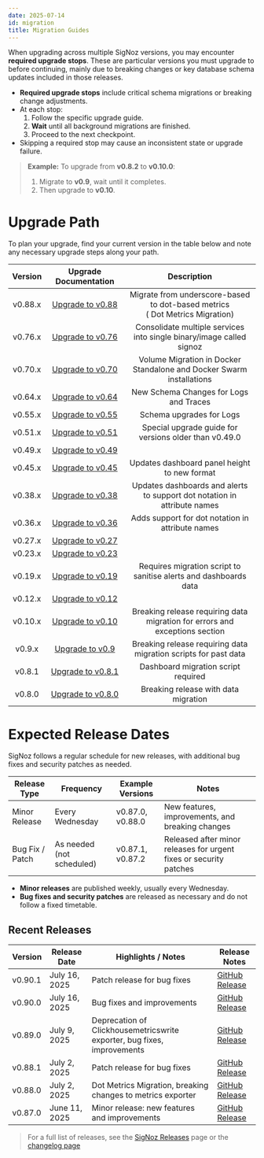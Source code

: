 ```yaml
---
date: 2025-07-14
id: migration
title: Migration Guides
---
```


When upgrading across multiple SigNoz versions, you may encounter **required upgrade stops**. These are particular versions you must upgrade to before continuing, mainly due to breaking changes or key database schema updates included in those releases.

- **Required upgrade stops** include critical schema migrations or breaking change adjustments.
- At each stop:
  1. Follow the specific upgrade guide.
  2. **Wait** until all background migrations are finished.
  3. Proceed to the next checkpoint.
- Skipping a required stop may cause an inconsistent state or upgrade failure.

> **Example:** To upgrade from **v0.8.2** to **v0.10.0**:
> 1. Migrate to **v0.9**, wait until it completes.
> 2. Then upgrade to **v0.10**.


# Upgrade Path

To plan your upgrade, find your current version in the table below and note any necessary upgrade steps along your path.

| Version | Upgrade Documentation | Description |
|:-------:|:--------------------:|:-----------:|
| v0.88.x | [Upgrade to v0.88](/docs/operate/migration/upgrade-0.88) | Migrate from underscore-based to dot-based metrics <br/> ( Dot Metrics Migration) |
| v0.76.x | [Upgrade to v0.76](/docs/operate/migration/upgrade-0.76) | Consolidate multiple services into single binary/image called signoz |
| v0.70.x | [Upgrade to v0.70](/docs/operate/migration/upgrade-0.70) | Volume Migration in Docker Standalone and Docker Swarm installations |
| v0.64.x | [Upgrade to v0.64](/docs/operate/migration/upgrade-0.64) | New Schema Changes for Logs and Traces |
| v0.55.x | [Upgrade to v0.55](/docs/operate/migration/upgrade-0.55) | Schema upgrades for Logs |
| v0.51.x | [Upgrade to v0.51](/docs/operate/migration/upgrade-0.51) | Special upgrade guide for versions older than v0.49.0 |
| v0.49.x | [Upgrade to v0.49](/docs/operate/migration/upgrade-0.49) | |
| v0.45.x | [Upgrade to v0.45](/docs/operate/migration/upgrade-0.45) | Updates dashboard panel height to new format |
| v0.38.x | [Upgrade to v0.38](/docs/operate/migration/upgrade-0.38) | Updates dashboards and alerts to support dot notation in attribute names |
| v0.36.x | [Upgrade to v0.36](/docs/operate/migration/upgrade-0.36) | Adds support for dot notation in attribute names |
| v0.27.x | [Upgrade to v0.27](/docs/operate/migration/upgrade-0.27) | |
| v0.23.x | [Upgrade to v0.23](/docs/operate/migration/upgrade-0.23) | |
| v0.19.x | [Upgrade to v0.19](/docs/operate/migration/upgrade-0.19) | Requires migration script to sanitise alerts and dashboards data |
| v0.12.x | [Upgrade to v0.12](/docs/operate/migration/upgrade-0.12) | |
| v0.10.x | [Upgrade to v0.10](/docs/operate/migration/upgrade-0.10) | Breaking release requiring data migration for errors and exceptions section |
| v0.9.x | [Upgrade to v0.9](/docs/operate/migration/upgrade-0.9) | Breaking release requiring data migration scripts for past data |
| v0.8.1 | [Upgrade to v0.8.1](/docs/operate/migration/upgrade-0.8.1)| Dashboard migration script required |
| v0.8.0 | [Upgrade to v0.8.0](/docs/operate/migration/upgrade-0.8.0) | Breaking release with data migration |


# Expected Release Dates

SigNoz follows a regular schedule for new releases, with additional bug fixes and security patches as needed.

| Release Type         | Frequency                | Example Versions         | Notes                                                      |
|----------------------|-------------------------|-------------------------|------------------------------------------------------------|
| Minor Release        | Every Wednesday         | v0.87.0, v0.88.0        | New features, improvements, and breaking changes |
| Bug Fix / Patch      | As needed (not scheduled)| v0.87.1, v0.87.2        | Released after minor releases for urgent fixes or security patches |

- **Minor releases** are published weekly, usually every Wednesday.
- **Bug fixes and security patches** are released as necessary and do not follow a fixed timetable.


## Recent Releases

| Version  | Release Date         | Highlights / Notes                                                      | Release Notes                                                                |
|----------|---------------------|-------------------------------------------------------------------------|------------------------------------------------------------------------------|
| v0.90.1  | July 16, 2025       | Patch release for bug fixes                                             | [GitHub Release](https://github.com/SigNoz/signoz/releases/tag/v0.90.1)      |
| v0.90.0  | July 16, 2025       | Bug fixes and improvements                                              | [GitHub Release](https://github.com/SigNoz/signoz/releases/tag/v0.90.0)      |
| v0.89.0  | July 9, 2025        | Deprecation of Clickhousemetricswrite exporter, bug fixes, improvements | [GitHub Release](https://github.com/SigNoz/signoz/releases/tag/v0.89.0)      |
| v0.88.1  | July 2, 2025        | Patch release for bug fixes                                             | [GitHub Release](https://github.com/SigNoz/signoz/releases/tag/v0.88.1)      |
| v0.88.0  | July 2, 2025        | Dot Metrics Migration, breaking changes to metrics exporter              | [GitHub Release](https://github.com/SigNoz/signoz/releases/tag/v0.88.0)      |
| v0.87.0  | June 11, 2025       | Minor release: new features and improvements                            | [GitHub Release](https://github.com/SigNoz/signoz/releases/tag/v0.87.0)      |

> For a full list of releases, see the [SigNoz Releases](https://github.com/SigNoz/signoz/releases) page or the [changelog page](https://signoz.io/changelog)





